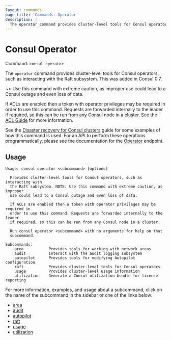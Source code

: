 ```yaml
---
layout: commands
page_title: 'Commands: Operator'
description: |
  The operator command provides cluster-level tools for Consul operators.
---
```


# Consul Operator

Command: `consul operator`

The `operator` command provides cluster-level tools for Consul operators, such
as interacting with the Raft subsystem. This was added in Consul 0.7.

~> Use this command with extreme caution, as improper use could lead to a Consul
outage and even loss of data.

If ACLs are enabled then a token with operator privileges may be required in
order to use this command. Requests are forwarded internally to the leader
if required, so this can be run from any Consul node in a cluster. See the
[ACL Guide](/consul/tutorials/security/access-control-setup-production) for more information.

See the [Disaster recovery for Consul clusters](/consul/tutorials/datacenter-operations/recovery-outage) guide for some examples of how
this command is used. For an API to perform these operations programmatically,
please see the documentation for the [Operator](/consul/api-docs/operator)
endpoint.

## Usage

```text
Usage: consul operator <subcommand> [options]

  Provides cluster-level tools for Consul operators, such as interacting with
  the Raft subsystem. NOTE: Use this command with extreme caution, as improper
  use could lead to a Consul outage and even loss of data.

  If ACLs are enabled then a token with operator privileges may be required in
  order to use this command. Requests are forwarded internally to the leader
  if required, so this can be run from any Consul node in a cluster.

  Run consul operator <subcommand> with no arguments for help on that
  subcommand.

Subcommands:
    area           Provides tools for working with network areas
    audit          Interact with the audit logging subsystem
    autopilot      Provides tools for modifying Autopilot configuration
    raft           Provides cluster-level tools for Consul operators
    usage          Provides cluster-level usage information
    utilization    Generate a Consul utilization bundle for license reporting
```

For more information, examples, and usage about a subcommand, click on the name
of the subcommand in the sidebar or one of the links below:

- [area](/consul/commands/operator/area) <EnterpriseAlert inline />
- [audit](/consul/commands/operator/audit) <EnterpriseAlert inline />
- [autopilot](/consul/commands/operator/autopilot)
- [raft](/consul/commands/operator/raft)
- [usage](/consul/commands/operator/usage)
- [utilization](/consul/commands/operator/utilization) <EnterpriseAlert inline />
